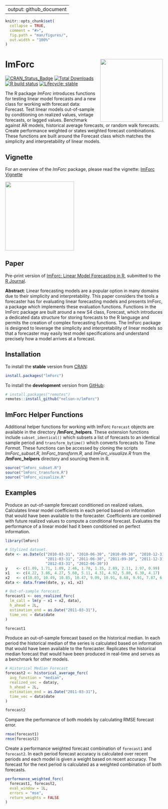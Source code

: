 
---
output: github_document
---
  
<!-- README.md is generated from README.Rmd. Please edit that file -->
  
```r
knitr::opts_chunk$set(
  collapse = TRUE,
  comment = "#>",
  fig.path = "man/figures/",
  out.width = "100%"
)
```

# lmForc <a href='https://github.com/nelson-n/lmForc/blob/main/vignettes/logo/lmForc_hexSticker.png'><img src='/vignettes/logo/lmForc_hexSticker.png' align="right" height="200" /></a>
<!-- badges: start -->
[![CRAN_Status_Badge](http://www.r-pkg.org/badges/version/lmForc?color=brightgreen)](https://cran.r-project.org/package=lmForc)
[![Total Downloads](http://cranlogs.r-pkg.org/badges/grand-total/lmForc?color=blue)](https://cran.r-project.org/package=lmForc)
[![R build status](https://github.com/nelson-n/lmForc/workflows/R-CMD-check/badge.svg)](https://github.com/nelson-n/lmForc/actions)
[![Lifecycle: stable](https://img.shields.io/badge/lifecycle-stable-success.svg)](https://lifecycle.r-lib.org/articles/stages.html)
<!-- badges: end -->
  
<!-- [![Monthly Downloads](http://cranlogs.r-pkg.org/badges/lmForc?color=blue)](https://cran.r-project.org/package=lmForc) -->
  
The R package *lmForc* introduces functions for testing linear model forecasts and a new class for working with forecast data: Forecast. Test linear models out-of-sample by conditioning on realized values, vintage forecasts, or lagged values. Benchmark against AR models, historical average forecasts, or random walk forecasts. Create performance weighted or states weighted forecast combinations. These functions are built around the Forecast class which matches the simplicity and interpretability of linear models.

## Vignette

For an overview of the *lmForc* package, please read the vignette: [lmForc Vignette](https://cran.r-project.org/web/packages/lmForc/vignettes/lmForc.html)

<a href='https://cran.r-project.org/web/packages/lmForc/vignettes/lmForc.html'><img src='/vignettes/vignette_demo.png' align="center" height="220" /></a>

## Paper
Pre-print version of [lmForc: Linear Model Forecasting in R](https://papers.ssrn.com/sol3/papers.cfm?abstract_id=4130453), submitted to the [R Journal](https://journal.r-project.org/).

**Abstract**: Linear forecasting models are a popular option in many domains due to their simplicity and interpretability. This paper considers the tools a forecaster has for evaluating linear forecasting models and presents lmForc, a package which implements these evaluation functions. Functions in the lmForc package are built around a new S4 class, Forecast, which introduces a dedicated data structure for storing forecasts to the R language and permits the creation of complex forecasting functions. The lmForc package is designed to leverage the simplicity and interpretability of linear models so that a forecaster may easily test model specifications and understand precisely how a model arrives at a forecast.

## Installation

To install the **stable** version from [CRAN](https://cran.r-project.org/package=lmForc):
  
```r
install.packages("lmForc")
```

To install the **development** version from [GitHub](https://github.com/nelson-n/lmForc):
  
```r
# install.packages("remotes")
remotes::install_github("nelson-n/lmForc")
```

## lmForc Helper Functions

Additional helper functions for working with lmForc `Forecast` objects are available in the directory **/lmForc_helpers**. These extension functions include `subset_identical()` which subsets a list of forecasts to an identical sample period and `transform_bytime()` which converts forecasts to *Time Format*. These functions can be accessed by cloning the scripts *lmForc_subset.R*, *lmForc_transform.R*, and *lmForc_visualize.R* from the **/lmForc_helpers** directory and sourcing them in R.

```r
source("lmForc_subset.R")
source("lmForc_transform.R")
source("lmForc_visualize.R"
```

## Examples

Produce an out-of-sample forecast conditioned on realized values. Calculates linear model coefficients in each 
period based on information that would have been available to the forecaster. Coefficients are combined with
future realized values to compute a conditional forecast. Evaluates the performance of a linear model had it 
been conditioned on perfect information.

```r
library(lmForc)

# Stylized dataset.
date <- as.Date(c("2010-03-31", "2010-06-30", "2010-09-30", "2010-12-31",
                  "2011-03-31", "2011-06-30", "2011-09-30", "2011-12-31", 
                  "2012-03-31", "2012-06-30"))
y    <- c(1.09, 1.71, 1.09, 2.46, 1.78, 1.35, 2.89, 2.11, 2.97, 0.99)
x1   <- c(4.22, 3.86, 4.27, 5.60, 5.11, 4.31, 4.92, 5.80, 6.30, 4.17)
x2   <- c(10.03, 10.49, 10.85, 10.47, 9.09, 10.91, 8.68, 9.91, 7.87, 6.63)
data <- data.frame(date, y, x1, x2)

# Out-of-sample forecast.
forecast1 <- oos_realized_forc(
  lm_call = lm(y ~ x1 + x2, data),
  h_ahead = 2L,
  estimation_end = as.Date("2011-03-31"),
  time_vec = data$date
)

forecast1
```

Produce an out-of-sample forecast based on the historical median. In each period 
the historical median of the series is calculated based on information that would
have been available to the forecaster. Replicates the historical median forecast 
that would have been produced in real-time and serves as a benchmark for other models.


```r
# Historical Median Forecast
forecast2 <- historical_average_forc(
  avg_function = "median",
  realized_vec = data$y,
  h_ahead = 2L,
  estimation_end = as.Date("2011-03-31"),
  time_vec = data$date
)

forecast2
```

Compare the performance of both models by calculating RMSE forecast error.

```r
rmse(forecast1)
rmse(forecast2)
```

Create a performance weighted forecast combination of `forecast1` and `forecast2`. In each period forecast accuracy is calculated over recent periods and each model is given a weight based on recent accuracy. The forecast for the next period is calculated as a weighted combination of both forecasts.

```r
performance_weighted_forc(
  forecast1, forecast2,
  eval_window = 1L,
  errors = "mse",
  return_weights = FALSE
)
```
